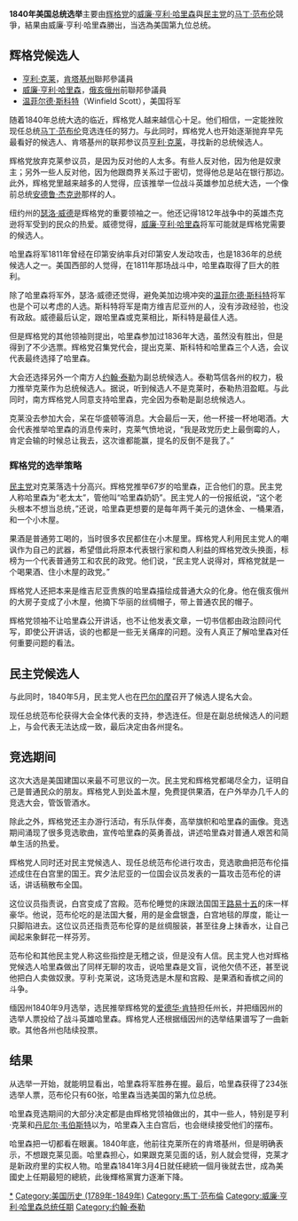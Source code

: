 {{Infobox Election
| election_name = 1840年美国总统选举
| country = United States
| flag_year = 1837
| type = 總統
| ongoing = no
| previous_election = 1836年美国总统选举
| previous_year = 1836
| next_election = 1844年美国总统选举
| next_year = 1844
| election_date = 1840年10月30日－12月2日
| image1 = [[File:William_Henry_Harrison_daguerreotype_edit.jpg|200x200px]]
| nominee1 = '''[[威廉·亨利·哈里森|威廉·亨利·哈里森]]'''
| party1 = 辉格党 (美国)
| home_state1 = [[俄亥俄州|俄亥俄州]]
| running_mate1 = '''[[约翰·泰勒|约翰·泰勒]]'''
| electoral_vote1 = '''234'''
| states_carried1 = '''19'''
| popular_vote1 = '''1,275,390'''
| percentage1 = '''52.9%'''
| image2 = [[File:08_Martin_Van_Buren_3x4.jpg|200x200px]]
| nominee2 = [[马丁·范布伦|马丁·范布伦]]
| party2 = {{DP}}
| home_state2 = [[纽约州|纽约州]]
| running_mate2 = [[理查德·门特·约翰逊|理查德·门特·约翰逊]]<br />[[Littleton_W._Tazewell|Littleton W. Tazewell]]<br />[[詹姆斯·诺克斯·波尔克|詹姆斯·诺克斯·波尔克]]
| electoral_vote2 = 60
| states_carried2 = 7
| popular_vote2 = 1,128,854
| percentage2 = 46.8%
| map_image = ElectoralCollege1840.svg
| map_size = 350px
| map_caption = 总统选举结果。<font color="#e3af2a">'''橙色'''</font> 表示哈里森赢得的州， <font color="#698DC5">'''篮色'''</font> 表示[[马丁·范布伦|马丁·范布伦]]赢得的州
| title = 總統
| before_election = [[马丁·范布伦|马丁·范布伦]]
| before_party = {{DP}}
| after_election =  [[威廉·亨利·哈里森|威廉·亨利·哈里森]]
| after_party = 辉格党 (美国)
}}
'''1840年美国总统选举'''主要由[[美国辉格党|辉格党]]的[[威廉·亨利·哈里森|威廉·亨利·哈里森]]與[[美国民主党|民主党]]的[[马丁·范布伦|马丁·范布伦]]競爭，結果由威廉·亨利·哈里森勝出，当选為美国第九位总统。

== 辉格党候选人 ==
* [[亨利·克莱|亨利·克莱]]，[[肯塔基州|肯塔基州]]聯邦參議員
* [[威廉·亨利·哈里森|威廉·亨利·哈里森]]，[[俄亥俄州|俄亥俄州]]前聯邦參議員
* [[温菲尔德·斯科特|温菲尔德·斯科特]]（Winfield Scott），美国将军

随着1840年总统大选的临近，辉格党人越来越信心十足。他们相信，一定能挫败现任总统[[马丁·范布伦|马丁·范布伦]]竞选连任的努力。与此同时，辉格党人也开始逐渐抛弃早先最看好的候选人、肯塔基州的联邦参议员[[亨利·克莱|亨利·克莱]]，寻找新的总统候选人。

辉格党放弃克莱参议员，是因为反对他的人太多。有些人反对他，因为他是奴隶主；另外一些人反对他，因为他跟商界关系过于密切，觉得他总是站在银行那边。此外，辉格党里越来越多的人觉得，应该推举一位战斗英雄参加总统大选，一个像前总统[[安德鲁·杰克逊|安德鲁·杰克逊]]那样的人。

纽约州的[[瑟洛·威德|瑟洛·威德]]是辉格党的重要领袖之一。他还记得1812年战争中的英雄杰克逊将军受到的民众的热爱。威德觉得，[[威廉·亨利·哈里森|威廉·亨利·哈里森]]将军可能就是辉格党需要的候选人。

哈里森将军1811年曾经在印第安纳率兵对印第安人发动攻击，也是1836年的总统候选人之一。美国西部的人觉得，在1811年那场战斗中，哈里森取得了巨大的胜利。

除了哈里森将军外，瑟洛·威德还觉得，避免美加边境冲突的[[温菲尔德·斯科特|温菲尔德·斯科特]]将军也是个可以考虑的人选。斯科特将军是南方维吉尼亚州的人，没有涉政经验，也没有政敌。威德最后认定，跟哈里森或克莱相比，斯科特是最佳人选。

但是辉格党的其他领袖则提出，哈里森参加过1836年大选，虽然没有胜出，但是得到了不少选票。辉格党召集党代会，提出克莱、斯科特和哈里森三个人选，会议代表最终选择了哈里森。

大会还选择另外一个南方人[[约翰·泰勒|约翰·泰勒]]为副总统候选人。泰勒笃信各州的权力，极力推举克莱作为总统候选人。据说，听到候选人不是克莱时，泰勒热泪盈眶。与此同时，南方辉格党人同意支持哈里森，完全因为泰勒是副总统候选人。

克莱没去参加大会，呆在华盛顿等消息。大会最后一天，他一杯接一杯地喝酒。大会代表推举哈里森的消息传来时，克莱气愤地说，“我是政党历史上最倒霉的人，肯定会输的时候总让我去，这次谁都能赢，提名的反倒不是我了。”

=== 辉格党的选举策略 ===
[[美国民主党|民主党]]对克莱落选十分高兴。辉格党推举67岁的哈里森，正合他们的意。民主党人称哈里森为“老太太”，管他叫“哈里森奶奶”。民主党人的一份报纸说，“这个老头根本不想当总统，”还说，哈里森更想要的是每年两千美元的退休金、一桶果酒，和一个小木屋。

果酒是普通劳工喝的，当时很多农民都住在小木屋里。辉格党人利用民主党人的嘲讽作为自己的武器，希望借此将原本代表银行家和商人利益的辉格党改头换面，标榜为一个代表普通劳工和农民的政党。他们说，“民主党人说得对，辉格党就是一个喝果酒、住小木屋的政党。”

辉格党人还把本来是维吉尼亚贵族的哈里森描绘成普通大众的化身。他在俄亥俄州的大房子变成了小木屋，他摘下华丽的丝绸帽子，带上普通农民的帽子。

辉格党领袖不让哈里森公开讲话，也不让他发表文章，一切书信都由政治顾问代写，即使公开讲话，谈的也都是一些无关痛痒的问题。没有人真正了解哈里森对任何重要问题的看法。

== 民主党候选人 ==
与此同时，1840年5月，民主党人也在[[巴尔的摩|巴尔的摩]]召开了候选人提名大会。

现任总统范布伦获得大会全体代表的支持，参选连任。但是在副总统候选人的问题上，与会代表无法达成一致，最后决定由各州提名。

== 竞选期间 ==
这次大选是美国建国以来最不可思议的一次。民主党和辉格党都竭尽全力，证明自己是普通民众的朋友。辉格党人到处盖木屋，免费提供果酒，在户外举办几千人的竞选大会，管饭管酒水。
 
除此之外，辉格党还主办游行活动，有乐队伴奏，高举旗帜和哈里森的画像。竞选期间涌现了很多竞选歌曲，宣传哈里森的英勇善战，讲述哈里森对普通人艰苦和简单生活的热爱。

辉格党人同时还对民主党候选人、现任总统范布伦进行攻击，竞选歌曲把范布伦描述成住在白宫里的国王。宾夕法尼亚的一位国会议员发表的一篇攻击范布伦的讲话，讲话稿散布全国。

这位议员指责说，白宫变成了宫殿。范布伦睡觉的床跟法国国王[[路易十五|路易十五]]的床一样豪华。他说，范布伦吃的是法国大餐，用的是金盘银盏，白宫地毯的厚度，能让一只脚陷进去。这位议员还指责范布伦穿的是丝绸服装，甚至往身上抹香水，让自己闻起来象鲜花一样芬芳。

范布伦和其他民主党人称这些指控是无稽之谈，但是没有人信。民主党人也对辉格党候选人哈里森做出了同样无聊的攻击，说哈里森是文盲，说他欠债不还，甚至说他把白人卖做奴隶。亨利·克莱说，这场竞选是木屋和宫殿、是果酒和香槟之间的斗争。

缅因州1840年9月选举，选民推举辉格党的[[爱德华·肯特|爱德华·肯特]]担任州长，并把缅因州的选举人票投给了战斗英雄哈里森。辉格党人还根据缅因州的选举结果谱写了一曲新歌。其他各州也陆续投票。

== 结果 ==
从选举一开始，就能明显看出，哈里森将军胜券在握。最后，哈里森获得了234张选举人票，范布伦只有60张，哈里森当选美国的第九位总统。

哈里森竞选期间的大部分决定都是由辉格党领袖做出的，其中一些人，特别是亨利·克莱和[[丹尼尔·韦伯斯特|丹尼尔·韦伯斯特]]以为，哈里森入主白宫后，也会继续接受他们的摆布。

哈里森把一切都看在眼裏。1840年底，他前往克莱所在的肯塔基州，但是明确表示，不想跟克莱见面。哈里森担心，如果跟克莱见面的话，别人就会觉得，克莱才是新政府里的实权人物。哈里森1841年3月4日就任總統一個月後就去世，成為美國史上任期最短的總統，此後輝格黨實力逐漸下降。

{{VOA|http://www·voanews·com/chinese/w2009-06-06-voa70·cfm}}
{{1840年美国总统选举}}
{{Uspresidentialelections}}

[[Category:1840年美國總統選舉|*]]
[[Category:美国历史_(1789年-1849年)|Category:美国历史 (1789年-1849年)]]
[[Category:馬丁·范布倫|Category:馬丁·范布倫]]
[[Category:威廉·亨利·哈里森总统任期|Category:威廉·亨利·哈里森总统任期]]
[[Category:约翰·泰勒|Category:约翰·泰勒]]